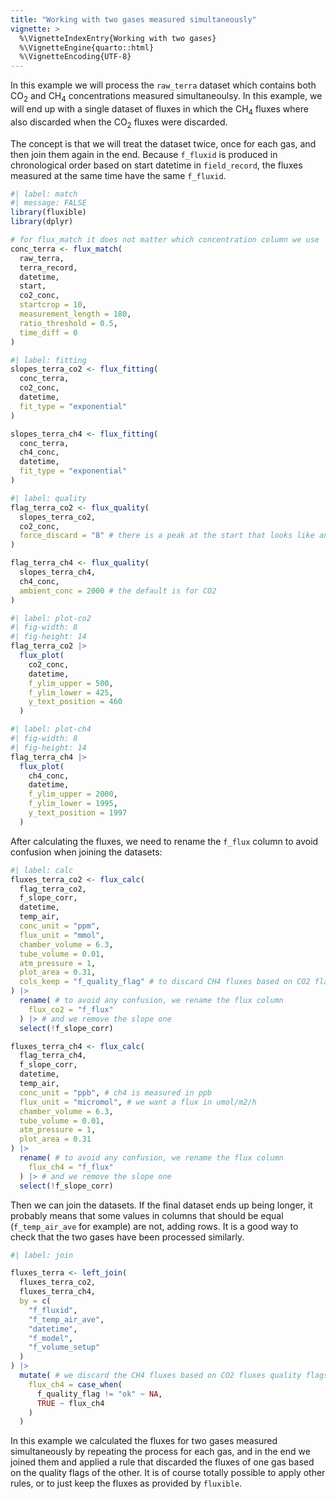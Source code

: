 ```yaml
---
title: "Working with two gases measured simultaneously"
vignette: >
  %\VignetteIndexEntry{Working with two gases}
  %\VignetteEngine{quarto::html}
  %\VignetteEncoding{UTF-8}
---
```


In this example we will process the `raw_terra` dataset which contains both CO~2~ and CH~4~ concentrations measured simultaneoulsy.
<!-- The measurements starting time are in `terra_record`. -->
In this example, we will end up with a single dataset of fluxes in which the CH~4~ fluxes where also discarded when the CO~2~ fluxes were discarded.

The concept is that we will treat the dataset twice, once for each gas, and then join them again in the end.
Because `f_fluxid` is produced in chronological order based on start datetime in `field_record`, the fluxes measured at the same time have the same `f_fluxid`.

```r
#| label: match
#| message: FALSE
library(fluxible)
library(dplyr)

# for flux_match it does not matter which concentration column we use
conc_terra <- flux_match(
  raw_terra,
  terra_record,
  datetime,
  start,
  co2_conc,
  startcrop = 10,
  measurement_length = 180,
  ratio_threshold = 0.5,
  time_diff = 0
)
```

```r
#| label: fitting
slopes_terra_co2 <- flux_fitting(
  conc_terra,
  co2_conc,
  datetime,
  fit_type = "exponential"
)

slopes_terra_ch4 <- flux_fitting(
  conc_terra,
  ch4_conc,
  datetime,
  fit_type = "exponential"
)
```

```r
#| label: quality
flag_terra_co2 <- flux_quality(
  slopes_terra_co2,
  co2_conc,
  force_discard = "8" # there is a peak at the start that looks like an error
)

flag_terra_ch4 <- flux_quality(
  slopes_terra_ch4,
  ch4_conc,
  ambient_conc = 2000 # the default is for CO2
)
```

```r
#| label: plot-co2
#| fig-width: 8
#| fig-height: 14
flag_terra_co2 |>
  flux_plot(
    co2_conc,
    datetime,
    f_ylim_upper = 500,
    f_ylim_lower = 425,
    y_text_position = 460
  )
```


```r
#| label: plot-ch4
#| fig-width: 8
#| fig-height: 14
flag_terra_ch4 |>
  flux_plot(
    ch4_conc,
    datetime,
    f_ylim_upper = 2000,
    f_ylim_lower = 1995,
    y_text_position = 1997
  )
```

After calculating the fluxes, we need to rename the `f_flux` column to avoid confusion when joining the datasets:

```r
#| label: calc
fluxes_terra_co2 <- flux_calc(
  flag_terra_co2,
  f_slope_corr,
  datetime,
  temp_air,
  conc_unit = "ppm",
  flux_unit = "mmol",
  chamber_volume = 6.3,
  tube_volume = 0.01,
  atm_pressure = 1,
  plot_area = 0.31,
  cols_keep = "f_quality_flag" # to discard CH4 fluxes based on CO2 flags
) |>
  rename( # to avoid any confusion, we rename the flux column
    flux_co2 = "f_flux"
  ) |> # and we remove the slope one
  select(!f_slope_corr)

fluxes_terra_ch4 <- flux_calc(
  flag_terra_ch4,
  f_slope_corr,
  datetime,
  temp_air,
  conc_unit = "ppb", # ch4 is measured in ppb
  flux_unit = "micromol", # we want a flux in umol/m2/h
  chamber_volume = 6.3,
  tube_volume = 0.01,
  atm_pressure = 1,
  plot_area = 0.31
) |>
  rename( # to avoid any confusion, we rename the flux column
    flux_ch4 = "f_flux"
  ) |> # and we remove the slope one
  select(!f_slope_corr)
```

Then we can join the datasets.
If the final dataset ends up being longer, it probably means that some values in columns that should be equal (`f_temp_air_ave` for example) are not, adding rows.
It is a good way to check that the two gases have been processed similarly.

```r
#| label: join

fluxes_terra <- left_join(
  fluxes_terra_co2,
  fluxes_terra_ch4,
  by = c(
    "f_fluxid",
    "f_temp_air_ave",
    "datetime",
    "f_model",
    "f_volume_setup"
  )
) |>
  mutate( # we discard the CH4 fluxes based on CO2 fluxes quality flags
    flux_ch4 = case_when(
      f_quality_flag != "ok" ~ NA,
      TRUE ~ flux_ch4
    )
  )
```

In this example we calculated the fluxes for two gases measured simultaneously by repeating the process for each gas, and in the end we joined them and applied a rule that discarded the fluxes of one gas based on the quality flags of the other.
It is of course totally possible to apply other rules, or to just keep the fluxes as provided by `fluxible`.
